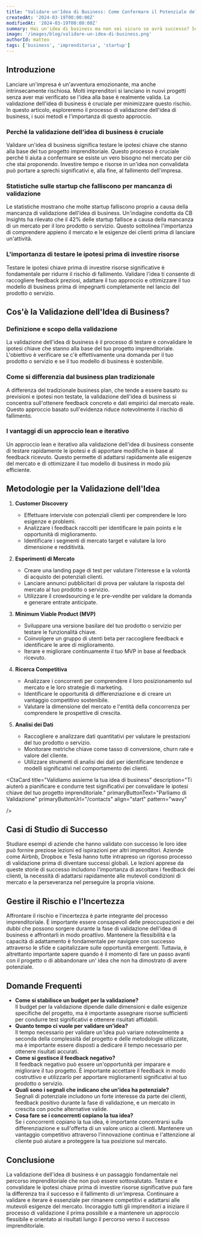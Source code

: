 ```yaml
---
title: "Validare un'Idea di Business: Come Confermare il Potenziale del Tuo Progetto"
createdAt: '2024-03-19T00:00:00Z'
modifiedAt: '2024-03-19T00:00:00Z'
summary: Hai un'idea di business ma non sei sicuro se avrà successo? Scopri come confermare il suo potenziale attraverso la validazione dell'idea di business. Questo post del blog ti guiderà attraverso i passaggi essenziali per garantire il successo del tuo progetto imprenditoriale.
image: '/images/blog/validare-un-idea-di-business.png'
authorId: matteo
tags: ['business', 'imprenditoria', 'startup']
---
```


## Introduzione

Lanciare un'impresa è un'avventura emozionante, ma anche intrinsecamente rischiosa. Molti imprenditori si lanciano in nuovi progetti senza aver mai verificato se l'idea alla base è realmente valida. La validazione dell'idea di business è cruciale per minimizzare questo rischio. In questo articolo, esploreremo il processo di validazione dell'idea di business, i suoi metodi e l'importanza di questo approccio.

### Perché la validazione dell'idea di business è cruciale

Validare un'idea di business significa testare le ipotesi chiave che stanno alla base del tuo progetto imprenditoriale. Questo processo è cruciale perché ti aiuta a confermare se esiste un vero bisogno nel mercato per ciò che stai proponendo. Investire tempo e risorse in un'idea non convalidata può portare a sprechi significativi e, alla fine, al fallimento dell'impresa.

### Statistiche sulle startup che falliscono per mancanza di validazione

Le statistiche mostrano che molte startup falliscono proprio a causa della mancanza di validazione dell'idea di business. Un'indagine condotta da CB Insights ha rilevato che il 42% delle startup fallisce a causa della mancanza di un mercato per il loro prodotto o servizio. Questo sottolinea l'importanza di comprendere appieno il mercato e le esigenze dei clienti prima di lanciare un'attività.

### L'importanza di testare le ipotesi prima di investire risorse

Testare le ipotesi chiave prima di investire risorse significative è fondamentale per ridurre il rischio di fallimento. Validare l'idea ti consente di raccogliere feedback preziosi, adattare il tuo approccio e ottimizzare il tuo modello di business prima di impegnarti completamente nel lancio del prodotto o servizio.

<CtaCard
    title='Vuoi validare la tua idea di business?'
    description='Scopri come posso aiutarti a testare e convalidare le ipotesi chiave del tuo progetto imprenditoriale.'
    primaryButtonText='Parliamo di Validazione'
    primaryButtonUrl='/contacts'
    secondaryButtonText='Scopri tutti i  Servizi'
    secondaryButtonUrl='/services'
    pattern='circles'
    align='center'
/>

## Cos'è la Validazione dell'Idea di Business?

### Definizione e scopo della validazione

La validazione dell'idea di business è il processo di testare e convalidare le ipotesi chiave che stanno alla base del tuo progetto imprenditoriale. L'obiettivo è verificare se c'è effettivamente una domanda per il tuo prodotto o servizio e se il tuo modello di business è sostenibile.

### Come si differenzia dal business plan tradizionale

A differenza del tradizionale business plan, che tende a essere basato su previsioni e ipotesi non testate, la validazione dell'idea di business si concentra sull'ottenere feedback concreto e dati empirici dal mercato reale. Questo approccio basato sull'evidenza riduce notevolmente il rischio di fallimento.

### I vantaggi di un approccio lean e iterativo

Un approccio lean e iterativo alla validazione dell'idea di business consente di testare rapidamente le ipotesi e di apportare modifiche in base al feedback ricevuto. Questo permette di adattarsi rapidamente alle esigenze del mercato e di ottimizzare il tuo modello di business in modo più efficiente.

## Metodologie per la Validazione dell'Idea

1. **Customer Discovery**

    - Effettuare interviste con potenziali clienti per comprendere le loro esigenze e problemi.
    - Analizzare i feedback raccolti per identificare le pain points e le opportunità di miglioramento.
    - Identificare i segmenti di mercato target e valutare la loro dimensione e redditività.

2. **Esperimenti di Mercato**

    - Creare una landing page di test per valutare l'interesse e la volontà di acquisto dei potenziali clienti.
    - Lanciare annunci pubblicitari di prova per valutare la risposta del mercato al tuo prodotto o servizio.
    - Utilizzare il crowdsourcing e le pre-vendite per validare la domanda e generare entrate anticipate.

3. **Minimum Viable Product (MVP)**

    - Sviluppare una versione basilare del tuo prodotto o servizio per testare le funzionalità chiave.
    - Coinvolgere un gruppo di utenti beta per raccogliere feedback e identificare le aree di miglioramento.
    - Iterare e migliorare continuamente il tuo MVP in base al feedback ricevuto.

4. **Ricerca Competitiva**

    - Analizzare i concorrenti per comprendere il loro posizionamento sul mercato e le loro strategie di marketing.
    - Identificare le opportunità di differenziazione e di creare un vantaggio competitivo sostenibile.
    - Valutare la dimensione del mercato e l'entità della concorrenza per comprendere le prospettive di crescita.

5. **Analisi dei Dati**
    - Raccogliere e analizzare dati quantitativi per valutare le prestazioni del tuo prodotto o servizio.
    - Monitorare metriche chiave come tasso di conversione, churn rate e valore del cliente.
    - Utilizzare strumenti di analisi dei dati per identificare tendenze e modelli significativi nel comportamento dei clienti.

<CtaCard
    title="Validiamo assieme la tua idea di business"
    description="Ti aiuterò a pianificare e condurre test significativi per convalidare le ipotesi chiave del tuo progetto imprenditoriale."
    primaryButtonText="Parliamo di Validazione"
    primaryButtonUrl="/contacts"
    align="start"
    pattern="wavy"

/>

## Casi di Studio di Successo

Studiare esempi di aziende che hanno validato con successo le loro idee può fornire preziose lezioni ed ispirazioni per altri imprenditori. Aziende come Airbnb, Dropbox e Tesla hanno tutte intrapreso un rigoroso processo di validazione prima di diventare successi globali. Le lezioni apprese da queste storie di successo includono l'importanza di ascoltare i feedback dei clienti, la necessità di adattarsi rapidamente alle mutevoli condizioni di mercato e la perseveranza nel perseguire la propria visione.

## Gestire il Rischio e l'Incertezza

Affrontare il rischio e l'incertezza è parte integrante del processo imprenditoriale. È importante essere consapevoli delle preoccupazioni e dei dubbi che possono sorgere durante la fase di validazione dell'idea di business e affrontarli in modo proattivo. Mantenere la flessibilità e la capacità di adattamento è fondamentale per navigare con successo attraverso le sfide e capitalizzare sulle opportunità emergenti. Tuttavia, è altrettanto importante sapere quando è il momento di fare un passo avanti con il progetto o di abbandonare un' idea che non ha dimostrato di avere potenziale.

## Domande Frequenti

-   **Come si stabilisce un budget per la validazione?** \
    Il budget per la validazione dipende dalle dimensioni e dalle esigenze specifiche del progetto, ma è importante assegnare risorse sufficienti per condurre test significativi e ottenere risultati affidabili.
-   **Quanto tempo ci vuole per validare un'idea?** \
    Il tempo necessario per validare un'idea può variare notevolmente a seconda della complessità del progetto e delle metodologie utilizzate, ma è importante essere disposti a dedicare il tempo necessario per ottenere risultati accurati.
-   **Come si gestisce il feedback negativo?** \
    Il feedback negativo può essere un'opportunità per imparare e migliorare il tuo progetto. È importante accettare il feedback in modo costruttivo e utilizzarlo per apportare miglioramenti significativi al tuo prodotto o servizio.
-   **Quali sono i segnali che indicano che un'idea ha potenziale?** \
    Segnali di potenziale includono un forte interesse da parte dei clienti, feedback positivo durante la fase di validazione, e un mercato in crescita con poche alternative valide.
-   **Cosa fare se i concorrenti copiano la tua idea?** \
    Se i concorrenti copiano la tua idea, è importante concentrarsi sulla differenziazione e sull'offerta di un valore unico ai clienti. Mantenere un vantaggio competitivo attraverso l'innovazione continua e l'attenzione al cliente può aiutare a proteggere la tua posizione sul mercato.

## Conclusione

La validazione dell'idea di business è un passaggio fondamentale nel percorso imprenditoriale che non può essere sottovalutato. Testare e convalidare le ipotesi chiave prima di investire risorse significative può fare la differenza tra il successo e il fallimento di un'impresa. Continuare a validare e iterare è essenziale per rimanere competitivi e adattarsi alle mutevoli esigenze del mercato. Incoraggio tutti gli imprenditori a iniziare il processo di validazione il prima possibile e a mantenere un approccio flessibile e orientato ai risultati lungo il percorso verso il successo imprenditoriale.

<CtaCard
    title="Hai bisogno di aiuto con la validazione dell'idea di business?"
    description='Contattami oggi stesso per iniziare.'
    primaryButtonText='Contattami'
    primaryButtonUrl='/contacts'
    secondaryButtonText='Scopri i miei servizi'
    secondaryButtonUrl='/services'
    pattern='circles'
    align='center'
/>

